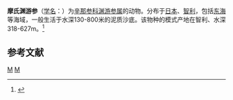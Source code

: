 {{Speciesbox
| taxon = Bathyplotes moseleyi
| binomial_authority = (Theel, 1886)<ref name="id12628" />
}}

'''摩氏渊游参'''（[[学名|学名]]：{{lang|la|''Bathyplotes moseleyi''}}）为[[辛那参科|辛那参科]][[渊游参属|渊游参属]]的动物。分布于[[日本|日本]]、[[智利|智利]]，包括[[东海|东海]]等海域，一般生活于水深130-800米的泥质沙底。该物种的模式产地在智利、水深318-627m。<ref name="id12628">{{cite web|title=摩氏渊游参|url=http://www.bioinfo.cn/db05/BjdwSpecies.php?action=view&id=12628|accessdate=2009-04-28|author=[[中国科学院动物研究所|中国科学院动物研究所]]|work=《中国动物物种编目数据库》|publisher=[[中国科学院微生物研究所|中国科学院微生物研究所]]|archiveurl=https://web.archive.org/web/20160305015249/http://www.bioinfo.cn/db05/BjdwSpecies.php?action=view&id=12628|archivedate=2016-03-05|deadurl=yes}}</ref>

== 参考文献 ==
{{reflist}}
{{Holothuroidea-stub}}
{{taxonbar}}
[[Category:1886年描述的動物|M]]
[[Category:渊游参属|M]]